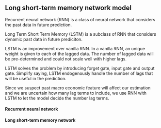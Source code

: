 ## Long short-term memory network model

Recurrent neural network (RNN) is a class of neural network
that considers the past data in future prediction.

Long Term Short Term Memory (LSTM) is a subclass of RNN that
considers dynamic past data in future prediciton.

LSTM is an improvement over vanilla RNN. In a vanilla RNN,
an unique weight is given to each of the lagged data. The
number of lagged data will be pre-determined and could not
scale well with higher lags.

LSTM solves the problem by introducing forget gate, input
gate and output gate. Simplify saying, LSTM endogenously
handle the number of lags that will be useful in the
prediction.

Since we suspect past macro economic feature will affect our
estimation and we are uncertain how many lag terms to
include, we use RNN with LSTM to let the model decide the
number lag terms.

#### Recurrent neural network

#### Long short-term memory network
